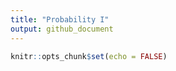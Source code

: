 ```yaml
---
title: "Probability I"
output: github_document
---
```


```r
knitr::opts_chunk$set(echo = FALSE)
```


